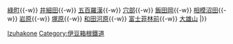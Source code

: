 {{鐵道路線|
| 模板名稱 = 大雄山線
| 名稱 = [[File:Number prefix Daiyuzan.png|20px]] [[伊豆箱根鐵道]] [[大雄山線]] 
| 代表色  =  blue
| 背景顏色 = #FFFFFF 
| 車站列表 =  [[小田原站|小田原]]{{-w}} [[綠町站|綠町]]{{-w}} [[井細田站|井細田]]{{-w}} [[五百羅漢站|五百羅漢]]{{-w}} [[穴部站|穴部]]{{-w}} [[飯田岡站|飯田岡]]{{-w}} [[相模沼田站|相模沼田]]{{-w}} [[岩原站|岩原]]{{-w}} [[塚原站|塚原]]{{-w}} [[和田河原站|和田河原]]{{-w}} [[富士菲林前站|富士菲林前]]{{-w}} [[大雄山站|大雄山]]
|}}<noinclude>
[[Category:日本鐵路路線模板|Izuhakone]]
[[Category:伊豆箱根鐵道]]
</noinclude>